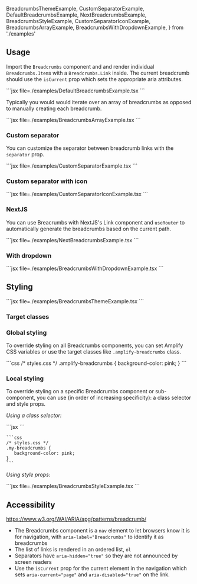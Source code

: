   BreadcrumbsThemeExample,
  CustomSeparatorExample,
  DefaultBreadcrumbsExample,
  NextBreadcrumbsExample,
  BreadcrumbsStyleExample,
  CustomSeparatorIconExample,
  BreadcrumbsArrayExample,
  BreadcrumbsWithDropdownExample,
} from './examples'



## Usage

Import the `Breadcrumbs` component and and render individual `Breadcrumbs.Item`s with a `Breadcrumbs.Link` inside. The current breadcrumb should use the `isCurrent` prop which sets the appropriate aria attributes.

<Example>
  <DefaultBreadcrumbsExample />
  
  <ExampleCode>
  ```jsx file=./examples/DefaultBreadcrumbsExample.tsx
  ```
  </ExampleCode>
</Example>

Typically you would would iterate over an array of breadcrumbs as opposed to manually creating each breadcrumb.

<Example>
  <BreadcrumbsArrayExample />
  
  <ExampleCode>
  ```jsx file=./examples/BreadcrumbsArrayExample.tsx
  ```
  </ExampleCode>
</Example>

### Custom separator

You can customize the separator between breadcrumb links with the `separator` prop.

<Example>
  <CustomSeparatorExample />
  
  <ExampleCode>
  ```jsx file=./examples/CustomSeparatorExample.tsx
  ```
  </ExampleCode>
</Example>

### Custom separator with icon

<Example>
  <CustomSeparatorIconExample />
  
  <ExampleCode>
  ```jsx file=./examples/CustomSeparatorIconExample.tsx
  ```
  </ExampleCode>
</Example>

### NextJS

You can use Breacrumbs with NextJS's Link component and `useRouter` to automatically generate the breadcrumbs based on the current path.

<Example>
  <NextBreadcrumbsExample />
  
  <ExampleCode>
  ```jsx file=./examples/NextBreadcrumbsExample.tsx
  ```
  </ExampleCode>
</Example>

### With dropdown

<Example>
  <BreadcrumbsWithDropdownExample />
  
  <ExampleCode>
  ```jsx file=./examples/BreadcrumbsWithDropdownExample.tsx
  ```
  </ExampleCode>
</Example>

## Styling

<ThemeExample component="Breadcrumbs">
<Example>
  <BreadcrumbsThemeExample />
  
  <ExampleCode>
  ```jsx file=./examples/BreadcrumbsThemeExample.tsx
  ```
  </ExampleCode>
</Example>
</ThemeExample>

### Target classes

<ComponentStyleDisplay componentName="Breadcrumbs" />

### Global styling

To override styling on all Breadcrumbs components, you can set Amplify CSS variables or use the target classes like `.amplify-breadcrumbs` class.

<Example>
  <ExampleCode>
    ```css
    /* styles.css */
    .amplify-breadcrumbs {
      background-color: pink;
    }
    ```
  </ExampleCode>
</Example>

### Local styling

To override styling on a specific Breadcrumbs component or sub-component, you can use (in order of increasing specificity): a class selector and style props.

_Using a class selector:_

<Example>
  <ExampleCode>
    ```jsx
    <Breadcrumbs className="my-breadcrumbs">
    </Breadcrumbs>
    ```
  
    ```css
    /* styles.css */
    .my-breadcrumbs {
       background-color: pink;
    }
    ```
  </ExampleCode>
</Example>

_Using style props:_

<Example>
  <BreadcrumbsStyleExample />
  
  <ExampleCode>
  ```jsx file=./examples/BreadcrumbsStyleExample.tsx
  ```
  </ExampleCode>
</Example>

## Accessibility

https://www.w3.org/WAI/ARIA/apg/patterns/breadcrumb/

* The Breadcrumbs component is a `nav` element to let browsers know it is for navigation, with `aria-label="Breadcrumbs"` to identify it as breadcrumbs
* The list of links is rendered in an ordered list, `ol`
* Separators have `aria-hidden="true"` so they are not announced by screen readers
* Use the `isCurrent` prop for the current element in the navigation which sets `aria-current="page"` and `aria-disabled="true"` on the link. 

